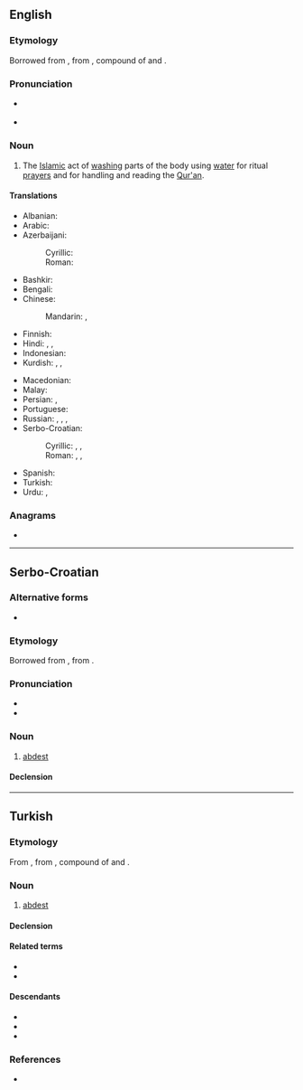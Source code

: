 ==English==

===Etymology===
{{PIE root|en|h₂ep|ǵʰes}}
Borrowed from {{bor|en|tr|abdest}}, from {{bor|en|fa|آبدست|tr=âbdast}}, compound of {{m|fa|آب|tr=âb|t=water}} and {{m|fa|دست|tr=dast|t=hand}}.

===Pronunciation===
* {{a|US}} {{IPA|en|/ˈɑb.dɛst/}}
* {{audio|en|En-us-abdest.ogg|Audio (US)}}

===Noun===
{{en-noun|-}}

# The [[Islamic]] act of [[wash]]ing parts of the body using [[water]] for ritual [[prayer]]s and for handling and reading the [[Qur'an]].
#: {{synonyms|en|wudu}}

====Translations====
{{trans-top|Islamic act of washing parts of the body}}
* Albanian: {{t+|sq|avdes|m}}
* Arabic: {{t|ar|وُضُوء}}
* Azerbaijani:
*: Cyrillic: {{t|az|абдәст}}
*: Roman: {{t+|az|abdəst}}
* Bashkir: {{t|ba|тәһәрәт}}
* Bengali: {{t|bn|ওযু}}
* Chinese:
*: Mandarin: {{t+|cmn|小淨}}, {{t+|cmn|小净|tr=xiǎojìng}}
* Finnish: {{t|fi|rukouspesu}}
* Hindi: {{t+|hi|आबदस्त|m}}, {{t|hi|वुज़ू|m}}, {{t|hi|वज़ू|m}}
* Indonesian: {{t|id|wudhu}}
* Kurdish: {{t+|ku|avdest}}, {{t+|ku|abdest}}, {{t+|ku|awdest}}
{{trans-mid}}
* Macedonian: {{t|mk|абдест|m}}
* Malay: {{t|ms|wuduk}}
* Persian: {{t+|fa|آبدست|tr=âbdast}}, {{t+|fa|وضو|tr=vozu}}
* Portuguese: {{t|pt|abdeste|m}}
* Russian: {{t+|ru|абде́ст|m|tr=abdɛ́st}}, {{t+|ru|ву́ду́|m}}, {{t|ru|вуду́г|m}}, {{t+|ru|омове́ние|n}}
* Serbo-Croatian:
*: Cyrillic: {{t|sh|а̀бдест|m}}, {{t|sh|а̀бдес|m}}, {{t|sh|а̀вдест|m}}
*: Roman: {{t+|sh|àbdest|m}}, {{t|sh|àbdes|m}}, {{t+|sh|àvdest|m}}
* Spanish: {{t+|es|abdesto|m}}
* Turkish: {{t+|tr|abdest}}
* Urdu: {{t+|ur|وضو|tr=vuzū}}, {{t|ur|آبدست|tr=ābdast}}
{{trans-bottom}}

===Anagrams===
* {{anagrams|en|a=abdest|badest|basted}}

----

==Serbo-Croatian==

===Alternative forms===
* {{alter|sh|àbdes|àvdest}}

===Etymology===
Borrowed from {{bor|sh|ota|آبدست|tr=âbdest}}, from {{der|sh|fa|آبدست|tr=âbdast}}.

===Pronunciation===
* {{sh-IPA|àbdest}}
* {{hyphenation|sh|ab|dest}}

===Noun===
{{sh-noun|g=m|head=àbdest}}

# {{lb|sh|Islam}} [[#English|abdest]]

====Declension====
{{sh-decl-noun-unc
|abdest
|abdesta
|abdestu
|abdest
|abdeste
|abdestu
|abdestom
}}

----

==Turkish==

===Etymology===
{{PIE root|tr|h₂ep|ǵʰes}}
From {{inh|tr|ota|آبدست|tr=âbdest|t=abdest}}, from {{bor|tr|fa|آبدست|tr=âbdast}}, compound of {{m|fa|آب|tr=âb|t=water}} and {{m|fa|دست|tr=dast|t=hand}}.

===Noun===
{{tr-noun|i|ler}}

# {{lb|tr|Islam}} [[#English|abdest]]

====Declension====
{{tr-infl-noun-c|e|poss=1}}

====Related terms====
* {{l|tr|abdestli}}
* {{l|tr|abdestsiz}}

====Descendants====
* {{desc|bor=1|en|abdest}}
* {{desc|bor=1|pt|abdeste}}
* {{desc|bor=1|es|abdesto}}

===References===
* {{R:TDK|lang=tr}}